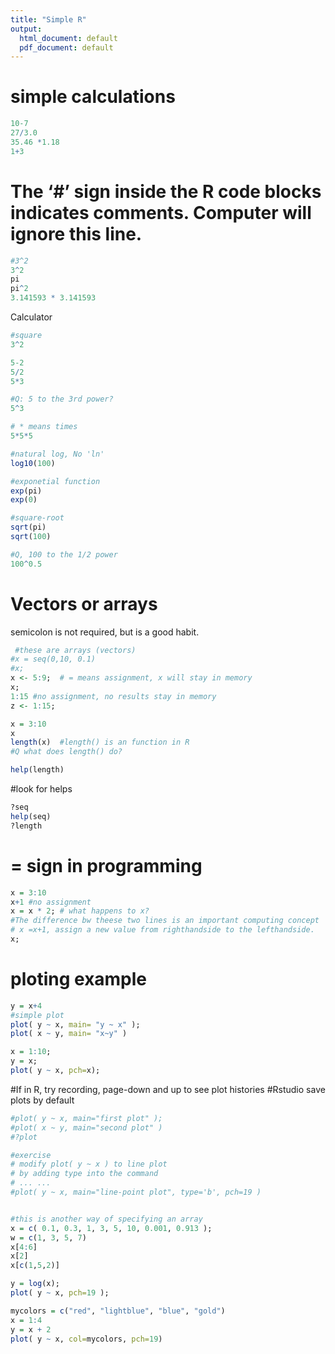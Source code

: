 ```yaml
---
title: "Simple R"
output:
  html_document: default
  pdf_document: default
---
```


# simple calculations

```r
10-7
27/3.0
35.46 *1.18
1+3
```

# The '#' sign inside the R code blocks indicates comments. Computer will ignore this line.
```r
#3^2
3^2
pi
pi^2
3.141593 * 3.141593
```

Calculator
```r
#square 
3^2

5-2
5/2
5*3

#Q: 5 to the 3rd power? 
5^3

# * means times
5*5*5

#natural log, No 'ln'
log10(100)

#exponetial function
exp(pi)
exp(0)

#square-root
sqrt(pi)
sqrt(100)

#Q, 100 to the 1/2 power
100^0.5
```

# Vectors or arrays

semicolon is not required, but is a good habit. 
```r
 #these are arrays (vectors)
#x = seq(0,10, 0.1)
#x;
x <- 5:9;  # = means assignment, x will stay in memory
x;
1:15 #no assignment, no results stay in memory
z <- 1:15;
```

```r
x = 3:10
x
length(x)  #length() is an function in R
#Q what does length() do? 

help(length)

```

#look for helps
```r
?seq
help(seq)
?length

```

# = sign in programming

```r
x = 3:10
x+1 #no assignment
x = x * 2; # what happens to x?
#The difference bw theese two lines is an important computing concept
# x =x+1, assign a new value from righthandside to the lefthandside.
x;

```

# ploting example
```r

y = x+4
#simple plot
plot( y ~ x, main= "y ~ x" );
plot( x ~ y, main= "x~y" )
```

```r
x = 1:10;
y = x; 
plot( y ~ x, pch=x); 
```

#If in R, try recording, page-down and up to see plot histories
#Rstudio save plots by default

```r
#plot( y ~ x, main="first plot" );
#plot( x ~ y, main="second plot" )
#?plot

#exercise
# modify plot( y ~ x ) to line plot
# by adding type into the command
# ... ... 
#plot( y ~ x, main="line-point plot", type='b', pch=19 )


#this is another way of specifying an array
x = c( 0.1, 0.3, 1, 3, 5, 10, 0.001, 0.913 );
w = c(1, 3, 5, 7)
x[4:6]
x[2]
x[c(1,5,2)]

y = log(x);
plot( y ~ x, pch=19 );
```

```r
mycolors = c("red", "lightblue", "blue", "gold")
x = 1:4
y = x + 2
plot( y ~ x, col=mycolors, pch=19)
```

